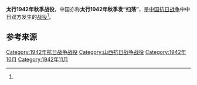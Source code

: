 {{Infobox Military Conflict
|campaign=
|image=
|caption=
|conflict=太行1942年秋季战役
|date=1942年10月20日－11月12日
|place=[[山西省|山西省]]和顺、武乡、榆社、蟠龙、裹？等
|result=
|combatant1=[[国民革命军第十八集团军|国民革命军第十八集团军]]129师385旅及太行军区第2、3军分区部队
|combatant2=日军36师团、独立混成第4旅团各一部及“伪”军一部
|commander1=
|commander2=
|strength1=
|strength2=9000余<ref name="军事科学院" />
|casualties1=
|casualties2=2000余<ref name="军事科学院">《中国人民解放军全史》军事历史研究部 编，军事科学出版社，2000年，ISBN 7-80137-315-4，卷“中国人民解放军战役战斗总览”。</ref>
|}}

'''太行1942年秋季战役'''，中国亦称'''太行1942年秋季发“扫荡”'''，是[[中国抗日战争|中国抗日战争]]中中日双方发生的[[战役|战役]]<ref name="军事科学院" />。

== 参考来源 ==
{{Reflist|2}}

{{战争小作品}}
{{中国抗日战争中共战役战斗}}

[[Category:1942年抗日战争战役|Category:1942年抗日战争战役]]
[[Category:山西抗日战争战役|Category:山西抗日战争战役]]
[[Category:1942年10月|Category:1942年10月]]
[[Category:1942年11月|Category:1942年11月]]
